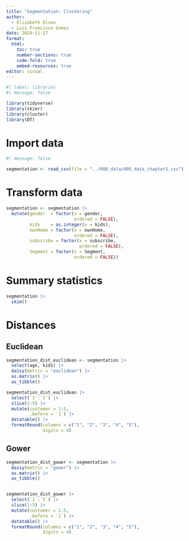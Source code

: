 ---
title: "Segmentation: Clustering"
author: 
  - Elizabeth Olsen
  - Luis Francisco Gomez
date: 2024-11-27
format: 
  html:
    toc: true
    number-sections: true
    code-fold: true
    embed-resources: true
editor: visual
---

```{r}
#| label: libraries
#| message: false

library(tidyverse)
library(skimr)
library(cluster)
library(DT)
```

# Import data

```{r}
#| message: false

segmentation <- read_csv(file = "../000_data/005_data_chapter5.csv")
```

# Transform data

```{r}
segmentation <- segmentation |> 
  mutate(gender  = factor(x = gender, 
                          ordered = FALSE),
         kids    = as.integer(x = kids),
         ownHome = factor(x = ownHome, 
                          ordered = FALSE),
         subscribe = factor(x = subscribe,
                            ordered = FALSE),
         Segment = factor(x = Segment,
                          ordered = FALSE))
```

# Summary statistics

```{r}
segmentation |> 
  skim()
```

# Distances

## Euclidean

```{r}
segmentation_dist_euclidean <- segmentation |> 
  select(age, kids) |> 
  daisy(metric = "euclidean") |> 
  as.matrix() |> 
  as_tibble()

segmentation_dist_euclidean |> 
  select(`1`:`5`) |> 
  slice(1:5) |> 
  mutate(customer = 1:5, 
         .before = `1`) |> 
  datatable() |> 
  formatRound(columns = c("1", "2", "3", "4", "5"),
              digits = 4)
```

## Gower

```{r}
segmentation_dist_gower <- segmentation |> 
  daisy(metric = "gower") |> 
  as.matrix() |> 
  as_tibble()


segmentation_dist_gower |> 
  select(`1`:`5`) |>
  slice(1:5) |> 
  mutate(customer = 1:5, 
         .before = `1`) |> 
  datatable() |> 
  formatRound(columns = c("1", "2", "3", "4", "5"),
              digits = 4)
```
